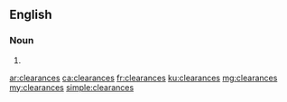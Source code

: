 ==English==

===Noun===
{{head|en|noun plural form}}

# {{plural of|clearance|lang=en}}

[[ar:clearances]]
[[ca:clearances]]
[[fr:clearances]]
[[ku:clearances]]
[[mg:clearances]]
[[my:clearances]]
[[simple:clearances]]